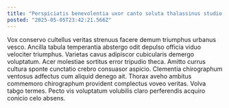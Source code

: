 ```yaml
---
title: "Perspiciatis benevolentia uxor canto soluta thalassinus studio denuo uredo summisse."
posted: "2025-05-05T23:42:21.566Z"
---
```


Vox conservo cultellus veritas strenuus facere demum triumphus urbanus vesco. Ancilla tabula temperantia abstergo odit depulso officia viduo velociter triumphus. Varietas cavus adipiscor cubicularis demergo voluptatum.
Acer molestiae sortitus error tripudio theca. Amitto currus cultura sponte cunctatio crebro consuasor aspicio. Clementia chirographum ventosus adfectus cum aliquid denego ait.
Thorax aveho ambitus commemoro chirographum provident complectus voveo veritas. Volva tabgo termes. Pecto vis voluptatum volubilis claro perferendis acquiro conicio celo absens.
